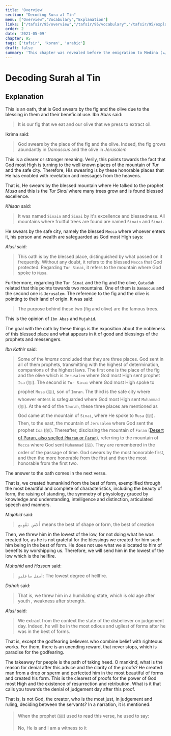 ```yaml
---
title: 'Overview'
section: "Decoding Sura al Tin"
menu: ["Overview","Vocabulary","Explanation"]
links: ["/tafsir/95/overview","/tafsir/95/vocabulary","/tafsir/95/explanation"]
order: 2
date: '2021-05-09'
chapter: 95
tags: ['tafsir', 'koran', 'arabic']
draft: false
summary: 'This chapter was revealed before the emigration to Medina (مكية). It talks about two main topics, namely, the honor that God most High has given to humankind and the belief in retribution and reward.'
---
```


# Decoding Surah al Tin

## Explanation

<ShowVerses sura="95" ayahs={[1]}>

This is an oath, that is God swears by the fig and the olive due to the blessing in them and their beneficial use. Ibn Abas said:

> It is our fig that we eat and our olive that we press to extract oil.

Ikrima said:

> God swears by the place of the fig and the olive. Indeed, the fig grows abundantly in *Damascus* and the olive in *Jerusalem*

This is a clearer or stronger meaning. Verily, this points towards the fact that God most High is turning to the well known places of the mountain of *Tur* and the safe city. Therefore, His swearing is by these honorable places that He has enobled with revelation and messages from the heavens. 

</ShowVerses>

<ShowVerses sura="95" ayahs={[2]}>

That is, He swears by the blessed mountain where He talked to the prophet *Musa* and this is the *Tur Sinai* where many trees grow and is found blessed excellence.

*Khisan* said:

> It was named `Sinain` and `Sinai` by it's excellence and blessedness. All mountains where fruitful trees are found are named `Sinain` and `Sinai`.

</ShowVerses>

<ShowVerses sura="95" ayahs={[3]}>

He swears by the safe city, namely the blessed `Mecca` where whoever enters it, his person and wealth are safeguarded as God most High says:

<ShowVerses sura="29" ayahs={[67]}/>

*Alusi* said:

> This oath is by the blessed place, distinguished by what passed on it frequently. Without any doubt, it refers to the blessed `Mecca` that God protected. Regarding `Tur Sinai`, it refers to the mountain where God spoke to `Musa`. 

Furthermore, regarding the `Tur Sinai` and the fig and the olive, `Qatadah` related that this points towards two mountains. One of them is `Damascus` and the second one is `Jerusalem`. The reference to the fig and the olive is pointing to their land of origin. It was said:

> The purpose behind these two (fig and olive) are the famous trees.

This is the opinion of `Ibn Abas` and `Mujahid`.

The goal with the oath by these things is the exposition about the nobleness of this blessed place and what appears in it of good and blessings of the prophets and messengers.

*Ibn Kathir* said:

> Some of the *imams* concluded that they are three places. God sent in all of them prophets, transmitting with the highest of determination, companions of the highest laws. The first one is the place of the fig and the olive which is `Jerusalem` where God most High sent prophet `Isa` (ﷺ). The second is `Tur Sinai` where God most High spoke to prophet `Musa` (ﷺ), son of `Imran`. The third is the safe city where whoever enters is safeguarded where God most High sent `Muhammad` (ﷺ). At the end of the `Tawrah`, these three places are mentioned as God came at the mountain of `Sinai`, where He spoke to `Musa` (ﷺ). Then, to the east, the mountain of `Jerusalem` where God sent the prophet `Isa` (ﷺ). Thereafter, disclosing the mountain of `Faran` ([Desert of Paran, also spelled `Pharan` or `Faran`](https://en.wikipedia.org/wiki/Desert_of_Paran)), referring to the mountain of `Mecca` where God sent `Muhammad` (ﷺ). They are remembered in the order of the passage of time. God swears by the most honorable first, and then the more honorable from the first and then the most honorable from the first two.

The answer to the oath comes in the next verse.

</ShowVerses>

<ShowVerses sura="95" ayahs={[4]}>

That is, we created humankind from the best of form, exemplified through the most beautiful and complete of characteristics, including the beauty of form, the raising of standing, the symmetry of physiology graced by knowledge and understanding, intelligence and distinction, articulated speech and manners.

*Mujahid* said:

> `أَحْسَنِ تَقْوِيمٍ` means the best of shape or form, the best of creation

</ShowVerses>

<ShowVerses sura="95" ayahs={[5]}>

Then, we threw him in the lowest of the low, for not doing what he was created for, as he is not grateful for the blessings we created for him such him being in the best of form. He does not use what we allocated to him of benefits by worshipping us. Therefore, we will send him in the lowest of the low which is the hellfire.

*Muhahid* and *Hassan* said:

> `أسفل سافلين`: The lowest degree of hellfire.

*Dahak* said:

> That is, we threw him in a humiliating state, which is old age after youth , weakness after strength.

*Alusi* said:

> We extract from the context the state of the disbeliever on judgement day. Indeed, he will be in the most odious and ugliest of forms after he was in the best of forms.

</ShowVerses>

<ShowVerses sura="95" ayahs={[6]}>

That is, except the godfearing believers who combine belief with righteous works. For them, there is an unending reward, that never stops, which is paradise for the godfearing.

</ShowVerses>

<ShowVerses sura="95" ayahs={[7]}>

The takeaway for people is the path of taking heed. O mankind, what is the reason for denial after this advice and the clarity of the proofs? He created man from a drop or sperm and perfected him in the most beautiful of forms and created his form. This is the clearest of proofs for the power of God most High and the existence of resurrection and retribution. What is it that calls you towards the denial of judgement day after this proof.

</ShowVerses>

<ShowVerses sura="95" ayahs={[8]}>

That is, is not God, the creator, who is the most just, in judgement and ruling, deciding between the servants? In a narration,   it is mentioned:

> When the prophet (ﷺ) used to read this verse, he used to say: 
>
> No, He is and I am a witness to it

</ShowVerses>